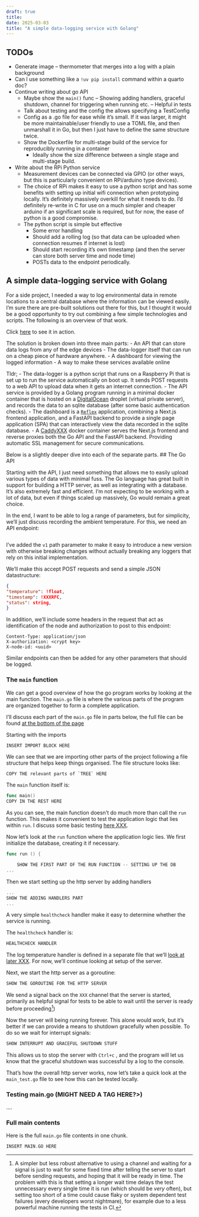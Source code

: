 ```yaml
---
draft: true
title:
date: 2025-03-03
title: "A simple data-logging service with Golang"
---
```


## TODOs

- Generate image -- thermometer that merges into a log with a plain background 
- Can I use something like a `!uv pip install` command within a quarto doc?
- Continue writing about go API
	- Maybe show the `main()` func -- Showing adding handlers, graceful shutdown, channel for triggering when running etc. -- Helpful in tests
	- Talk about testing and the config the allows specifying a TestConfig
	- Config as a .go file for ease while it's small. If it was larger, it might be more maintainable/user friendly to use a TOML file, and then unmarshall it in Go, but then I just have to define the same structure twice.
	- Show the Dockerfile for multi-stage build of the service for reproducibly running in a container
		- Ideally show the size difference between a single stage and multi-stage build.
- Write about the RPi Python service
	- Measurement devices can be connected via GPIO (or other ways, but this is particularly convenient on RPi/arduino type devices). 
	- The choice of RPi makes it easy to use a python script and has some benefits with setting up initial wifi connection when prototyping locally. It's definitely massively overkill for what it needs to do. I'd definitely re-write in C for use on a much simpler and cheaper arduino if an significant scale is required, but for now, the ease of python is a good compromise.
	- The python script is simple but effective
		- Some error handling
		- Should add a rolling log (so that data can be uploaded when connection resumes if internet is lost)
		- Should start recording it's own timestamp (and then the server can store both server time and node time)
		- POSTs data to the endpoint periodically.


## A simple data-logging service with Golang

For a side project, I needed a way to log environmental data in remote locations to a central database where the information can be viewed easily. I'm sure there are pre-built solutions out there for this, but I thought it would be a good opportunity to try out combining a few simple technologies and scripts. The following is an overview of that work.

Click [here](https://ceraserver.adventuresoftim.com/dashboard) to see it in action. 

The solution is broken down into three main parts:
- An API that can store data logs from any of the edge devices
- The data-logger itself that can run on a cheap piece of hardware anywhere.
- A dashboard for viewing the logged information
- A way to make these services available online

Tldr;
- The data-logger is a python script that runs on a Raspberry Pi that is set up to run the service automatically on boot up. It sends POST requests to a web API to upload data when it gets an internet connection.
- The API service is provided by a Golang program running in a minimal docker container that is hosted on a [DigitalOcean](https://digitalocean.com) droplet (virtual private server), and records the data to an sqlite database (after some basic authentication checks).
- The dashboard is a [`Reflex`](https://reflex.dev) application, combining a Next.js frontend application, and a FastAPI backend to provide a single page application (SPA) that can interactively view the data recorded in the sqlite database. 
- A [CaddyXXX](XXX) docker container serves the Next.js frontend and reverse proxies both the Go API and the FastAPI backend. Providing automatic SSL management for secure communications.

Below is a slightly deeper dive into each of the separate parts. 
## The Go API

Starting with the API, I just need something that allows me to easily upload various types of data with minimal fuss. The Go language has great built in support for building a HTTP server, as well as integrating with a database. It's also extremely fast and efficient. I'm not expecting to be working with a lot of data, but even if things scaled up massively, Go would remain a great choice.

In the end, I want to be able to log a range of parameters, but for simplicity, we'll just discuss recording the ambient temperature. For this, we need an API endpoint:

```https://example.com/v1/log-temperature
```

::: {.callout-note}
I've added the `v1` path parameter to make it easy to introduce a new version with otherwise breaking changes without actually breaking any loggers that rely on this initial implementation.
:::

We'll make this accept POST requests and send a simple JSON datastructure:

```json
{
"temperature": !float,
"timestamp": !XXXRFC,
"status": string,
}
```

In addition, we'll include some headers in the request that act as identification of the node and authorization to post to this endpoint:

```
Content-Type: application/json
X-authorization: <crypt key>
X-node-id: <uuid>
```

Similar endpoints can then be added for any other parameters that should be logged.


### The `main` function

We can get a good overview of how the go program works by looking at the main function. The `main.go` file is where the various parts of the program are organized together to form a complete application. 

I'll discuss each part of the `main.go` file in parts below, the full file can be found [at the bottom of the page](#full-main-contents)

Starting with the imports
```go
INSERT IMPORT BLOCK HERE
```

We can see that we are importing other parts of the project following a file structure that helps keep things organised. The file structure looks like:

```
COPY THE relevant parts of `TREE` HERE
```


The `main` function itself is:
```go
func main()
COPY IN THE REST HERE
```

As you can see, the main function doesn't do much more than call the `run` function. This makes it convenient to test the application logic that lies within `run`. I discuss some basic testing [here XXX](#link to testing).

Now let's look at the `run` function where the application logic lies. We first initialize the database, creating it if necessary.

```go
func run () {

	SHOW THE FIRST PART OF THE RUN FUNCTION -- SETTING UP THE DB
...
```

Then we start setting up the http server by adding handlers

```go
...
SHOW THE ADDING HANDLERS PART
...
```

A very simple `healthcheck` handler make it easy to determine whether the service is running. 

::: {.aside}
The `healthcheck` handler is:

```go
HEALTHCHECK HANDLER
```
:::

The log temperature handler is defined in a separate file that we'll [look at later XXX](#link to later section). For now, we'll continue looking at setup of the server.

Next, we start the http server as a goroutine:

```go
SHOW THE GOROUTINE FOR THE HTTP SERVER
```

We send a signal back on the `XXX` channel that the server is started, primarily as helpful signal for tests to be able to wait until the server is ready before proceeding[^2])

[^2]: A simpler but less robust alternative to using a channel and waiting for a signal is just to wait for some fixed time after telling the server to start before sending requests, and hoping that it will be ready in time. The problem with this is that setting a longer wait time delays the test unnecessary every single time it is run (which should be *very* often), but setting too short of a time could cause flaky or system dependent test failures (every developers worst nightmare), for example due to a less powerful machine running the tests in CI.  


Now the server will being running forever. This alone would work, but it's better if we can provide a means to shutdown gracefully when possible. To do so we wait for interrupt signals:

```go
SHOW INTERRUPT AND GRACEFUL SHUTDOWN STUFF
```

This allows us to stop the server with  `Ctrl+c` , and the program will let us know that the graceful shutdown was successful by a log to the console.

That's how the overall http server works, now let's take a quick look at the `main_test.go` file to see how this can be tested locally.


### Testing main.go (MIGHT NEED A TAG HERE?>)

....


### Full main contents

Here is the full `main.go` file contents in one chunk.

```go
INSERT MAIN.GO HERE
```
